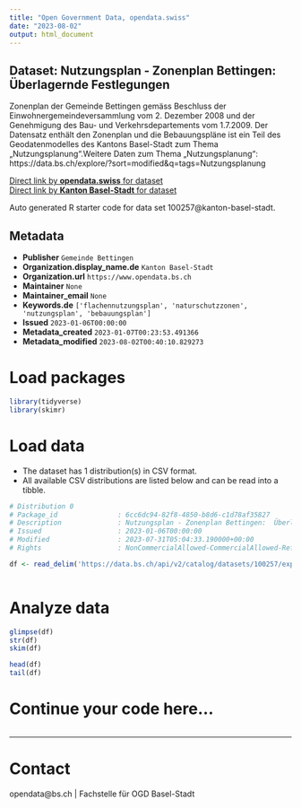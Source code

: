```yaml
---
title: "Open Government Data, opendata.swiss"
date: "2023-08-02"
output: html_document
---
```


## Dataset: Nutzungsplan - Zonenplan Bettingen:  Überlagernde Festlegungen

Zonenplan der Gemeinde Bettingen gemäss Beschluss der Einwohnergemeindeversammlung vom 2. Dezember 2008 und der Genehmigung des Bau- und Verkehrsdepartements vom 1.7.2009. Der Datensatz enthält den Zonenplan und die Bebauungspläne ist ein Teil des Geodatenmodelles des Kantons Basel-Stadt zum Thema „Nutzungsplanung“.Weitere Daten zum Thema „Nutzungsplanung“: https://data.bs.ch/explore/?sort=modified&q=tags=Nutzungsplanung

[Direct link by **opendata.swiss** for dataset](https://opendata.swiss/de/dataset/nutzungsplan-zonenplan-bettingen-uberlagernde-festlegungen)<br>
[Direct link by **Kanton Basel-Stadt** for dataset](https://data.bs.ch/explore/dataset/100257/)

Auto generated R starter code for data set 100257@kanton-basel-stadt.

## Metadata

- **Publisher** `Gemeinde Bettingen`
- **Organization.display_name.de** `Kanton Basel-Stadt`
- **Organization.url** `https://www.opendata.bs.ch`
- **Maintainer** `None`
- **Maintainer_email** `None`
- **Keywords.de** `['flachennutzungsplan', 'naturschutzzonen', 'nutzungsplan', 'bebauungsplan']`
- **Issued** `2023-01-06T00:00:00`
- **Metadata_created** `2023-01-07T00:23:53.491366`
- **Metadata_modified** `2023-08-02T00:40:10.829273`


# Load packages

```r

library(tidyverse)
library(skimr)

```

# Load data

-   The dataset has 1 distribution(s) in CSV format.
-   All available CSV distributions are listed below and can be read into a tibble.

```r

# Distribution 0
# Package_id               : 6cc6dc94-82f8-4850-b8d6-c1d78af35827
# Description              : Nutzungsplan - Zonenplan Bettingen:  Überlagernde Festlegungen (csv)
# Issued                   : 2023-01-06T00:00:00
# Modified                 : 2023-07-31T05:04:33.190000+00:00
# Rights                   : NonCommercialAllowed-CommercialAllowed-ReferenceRequired

df <- read_delim('https://data.bs.ch/api/v2/catalog/datasets/100257/exports/csv')



```

# Analyze data

```r

glimpse(df)
str(df)
skim(df)

head(df)
tail(df)

```

# Continue your code here...

```r

```

------------------------------------------------------------------------

# Contact

opendata@bs.ch | Fachstelle für OGD Basel-Stadt
